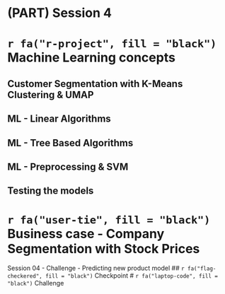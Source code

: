 # (PART) Session 4 {-}

#  `r fa("r-project", fill = "black")` Machine Learning concepts {#session_01_04}
## Customer Segmentation with K-Means Clustering & UMAP
## ML - Linear Algorithms
## ML - Tree Based Algorithms
## ML - Preprocessing & SVM

## Testing the models 

#  `r fa("user-tie", fill = "black")` Business case - Company Segmentation with Stock Prices
Session 04 - Challenge - Predicting new product model
##  `r fa("flag-checkered", fill = "black")` Checkpoint
#  `r fa("laptop-code", fill = "black")` Challenge
